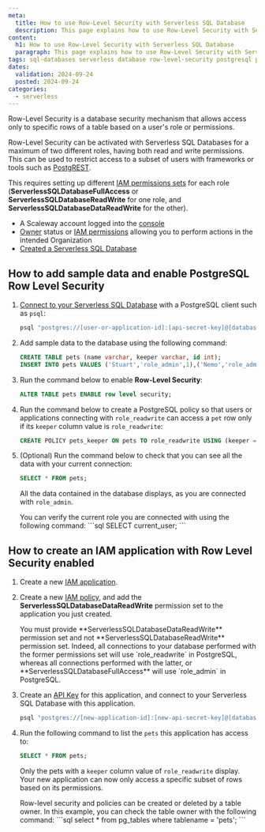 ```yaml
---
meta:
  title: How to use Row-Level Security with Serverless SQL Database
  description: This page explains how to use Row-Level Security with Serverless SQL Databases
content:
  h1: How to use Row-Level Security with Serverless SQL Database
  paragraph: This page explains how to use Row-Level Security with Serverless SQL Databases
tags: sql-databases serverless database row-level-security postgresql postgrest
dates:
  validation: 2024-09-24
  posted: 2024-09-24
categories:
  - serverless
---
```


Row-Level Security is a database security mechanism that allows access only to specific rows of a table based on a user's role or permissions.

Row-Level Security can be activated with Serverless SQL Databases for a maximum of two different roles, having both read and write permissions. This can be used to restrict access to a subset of users with frameworks or tools such as [PostgREST](https://docs.postgrest.org/en/v12/).

This requires setting up different [IAM permissions sets](/iam/reference-content/permission-sets/) for each role (**ServerlessSQLDatabaseFullAccess** or **ServerlessSQLDatabaseReadWrite** for one role, and **ServerlessSQLDatabaseDataReadWrite** for the other).

<Macro id="requirements" />

- A Scaleway account logged into the [console](https://console.scaleway.com)
- [Owner](/iam/concepts/#owner) status or [IAM permissions](/iam/concepts/#permission) allowing you to perform actions in the intended Organization
- [Created a Serverless SQL Database](/serverless-sql-databases/how-to/create-a-database/)

## How to add sample data and enable PostgreSQL Row Level Security

1. [Connect to your Serverless SQL Database](/serverless-sql-databases/quickstart/#how-to-connect-to-a-database) with a PostgreSQL client such as `psql`:
    ```bash
    psql "postgres://[user-or-application-id]:[api-secret-key]@[database-hostname]:5432/[database-name]?sslmode=require"
    ```

2. Add sample data to the database using the following command:
    ```sql
    CREATE TABLE pets (name varchar, keeper varchar, id int);
    INSERT INTO pets VALUES ('Stuart','role_admin',1),('Nemo','role_admin',2),('Alfie','role_readwrite',3),('Peanut','role_readwrite',4);
    ```

3. Run the command below to enable **Row-Level Security**:
    ```sql
    ALTER TABLE pets ENABLE row level security;
    ```

4. Run the command below to create a PostgreSQL policy so that users or applications connecting with `role_readwrite` can access a `pet` row only if its `keeper` column value is `role_readwrite`:
    ```sql
    CREATE POLICY pets_keeper ON pets TO role_readwrite USING (keeper = current_user);
    ```

5. (Optional) Run the command below to check that you can see all the data with your current connection:
    ```sql
    SELECT * FROM pets;
    ```
    All the data contained in the database displays, as you are connected with `role_admin`.
    
    <Message type="tip">
    You can verify the current role you are connected with using the following command:
    ```sql
    SELECT current_user;
    ```
    </Message>

## How to create an IAM application with Row Level Security enabled

1. Create a new [IAM application](/iam/how-to/create-application/).

2. Create a new [IAM policy](/iam/how-to/create-policy/), and add the **ServerlessSQLDatabaseDataReadWrite** permission set to the application you just created.

    <Message type="note">
    You must provide **ServerlessSQLDatabaseDataReadWrite** permission set and not **ServerlessSQLDatabaseReadWrite** permission set. Indeed, all connections to your database performed with the former permissions set will use `role_readwrite` in PostgreSQL, whereas all connections performed with the latter, or **ServerlessSQLDatabaseFullAccess** will use `role_admin` in PostgreSQL.
    </Message>

3. Create an [API Key](/iam/how-to/create-api-keys/) for this application, and connect to your Serverless SQL Database with this application.
    ```bash
    psql "postgres://[new-application-id]:[new-api-secret-key]@[database-hostname]:5432/[database-name]?sslmode=require"
    ```

4. Run the following command to list the `pets` this application has access to:
    ```sql
    SELECT * FROM pets;
    ```
    Only the pets with a `keeper` column value of `role_readwrite` display. Your new application can now only access a specific subset of rows based on its permissions.

    <Message type="tip">
    Row-level security and policies can be created or deleted by a table owner. In this example, you can check the table owner with the following command:
    ```sql
    select * from pg_tables where tablename = 'pets';
    ```
    </Message>
